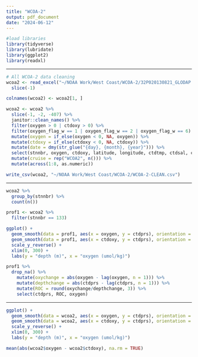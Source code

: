 ---
title: "WCOA-2"
output: pdf_document
date: "2024-06-12"
---

```{r}
#load libraries
library(tidyverse)
library(lubridate)
library(ggplot2)
library(readxl)
```

--------------------------------------------------------------------------------

```{r}
# All WCOA-2 data cleaning
wcoa2 <- read_excel("~/NOAA Work/West Coast/WCOA-2/32P020130821_GLODAP.xlsx") %>% 
  slice(-1)

colnames(wcoa2) <- wcoa2[1, ]

wcoa2 <- wcoa2 %>% 
  slice(-1, -2, -407) %>% 
  janitor::clean_names() %>% 
  filter(oxygen > 0 | ctdoxy > 0) %>%
  filter(oxygen_flag_w == 1 | oxygen_flag_w == 2 | oxygen_flag_w == 6) %>% 
  mutate(oxygen = if_else(oxygen < 0, NA, oxygen)) %>% 
  mutate(ctdoxy = if_else(ctdoxy < 0, NA, ctdoxy)) %>%
  mutate(date = dmy(str_glue("{day}, {month}, {year}"))) %>%
  select(stnnbr, oxygen, ctdoxy, latitude, longitude, ctdtmp, ctdsal, ctdprs, date) %>% 
  mutate(cruise = rep("WCOA2", n())) %>%
  mutate(across(1:8, as.numeric))

write_csv(wcoa2, "~/NOAA Work/West Coast/WCOA-2/WCOA-2-CLEAN.csv")
```

--------------------------------------------------------------------------------

```{r}
wcoa2 %>% 
  group_by(stnnbr) %>% 
  count(n())
```

```{r}
prof1 <- wcoa2 %>% 
  filter(stnnbr == 133) 
```

```{r}
ggplot() +
  geom_smooth(data = prof1, aes(x = oxygen, y = ctdprs), orientation = "y") +
  geom_smooth(data = prof1, aes(x = ctdoxy, y = ctdprs), orientation = "y", color = "red") +
  scale_y_reverse() +
  xlim(0, 300) + 
  labs(y = "depth (m)", x = "oxygen (umol/kg)")
```                                                                 

```{r}
prof1 %>%
  drop_na() %>% 
    mutate(oxychange = abs(oxygen - lag(oxygen, n = 1))) %>% 
    mutate(depthchange = abs(ctdprs - lag(ctdprs, n = 1))) %>% 
    mutate(ROC = round(oxychange/depthchange, 3)) %>% 
    select(ctdprs, ROC, oxygen)
```

--------------------------------------------------------------------------------

```{r}
ggplot() +
  geom_smooth(data = wcoa2, aes(x = oxygen, y = ctdprs), orientation = "y") +
  geom_smooth(data = wcoa2, aes(x = ctdoxy, y = ctdprs), orientation = "y", color = "red") +
  scale_y_reverse() +
  xlim(0, 300) +
  labs(y = "depth (m)", x = "oxygen (umol/kg)")
```

```{r}
mean(abs(wcoa2$oxygen - wcoa2$ctdoxy), na.rm = TRUE)
```


